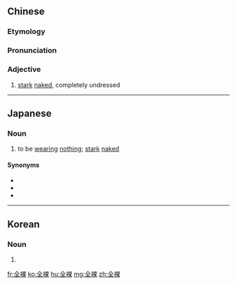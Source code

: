 ==Chinese==
{{zh-forms}}

===Etymology===
{{zh-compound|全|裸|entire, all|bare, naked}}

===Pronunciation===
{{zh-pron
|m=quánluǒ
|cat=a
}}

===Adjective===
{{zh-adj}}

# [[stark]] [[naked]], completely undressed

----

==Japanese==
{{ja-kanjitab|ぜん|ら|yomi=on}}

===Noun===
{{ja-noun|ぜんら}}

# to be [[wear]]ing [[nothing]]; [[stark]] [[naked]]

====Synonyms====
* {{l|ja|まるはだか}}
* {{l|ja|すっぱだか}}
* {{l|ja|すっぽんぽん}}

----

==Korean==
{{ko-hanjatab}}

===Noun===
{{ko-noun|hj|rv=jeolla|hangeul=전라}}

# {{hanja form of|전라|stark-nakedness}}

[[fr:全裸]]
[[ko:全裸]]
[[hu:全裸]]
[[mg:全裸]]
[[zh:全裸]]